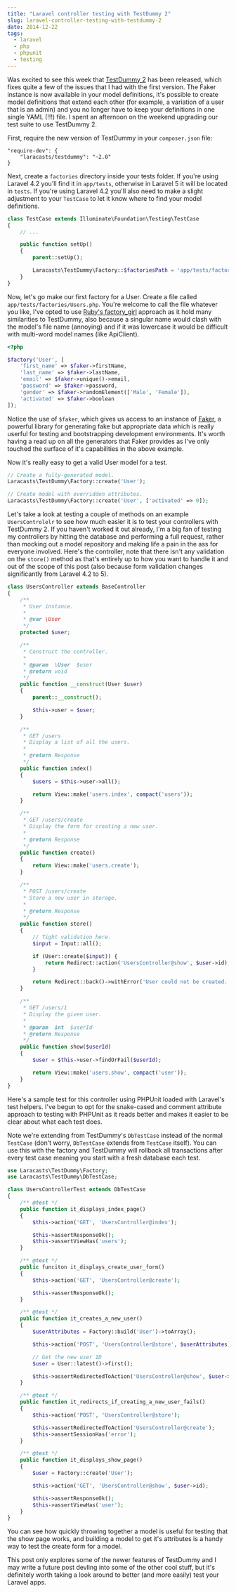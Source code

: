 ```yaml
---
title: "Laravel controller testing with TestDummy 2"
slug: laravel-controller-testing-with-testdummy-2
date: 2014-12-22
tags:
  - laravel
  - php
  - phpunit
  - testing
---
```


Was excited to see this week that [TestDummy 2](https://github.com/laracasts/TestDummy) has been released, which fixes quite a few of the issues that I had with the first version. The Faker instance is now available in your model definitions, it's possible to create model definitions that extend each other (for example, a variation of a user that is an admin) and you no longer have to keep your definitions in one single YAML (!!!) file. I spent an afternoon on the weekend upgrading our test suite to use TestDummy 2.

First, require the new version of TestDummy in your `composer.json` file:

```
"require-dev": {
    "laracasts/testdummy": "~2.0"
}
```

Next, create a `factories` directory inside your tests folder. If you're using Laravel 4.2 you'll find it in `app/tests`, otherwise in Laravel 5 it will be located in `tests`. If you're using Laravel 4.2 you'll also need to make a slight adjustment to your `TestCase` to let it know where to find your model definitions.

```php
class TestCase extends Illuminate\Foundation\Testing\TestCase
{
    // ...

    public function setUp()
    {
        parent::setUp();

        Laracasts\TestDummy\Factory::$factoriesPath = 'app/tests/factories';
    }
}
```

Now, let's go make our first factory for a User. Create a file called `app/tests/factories/Users.php`. You're welcome to call the file whatever you like, I've opted to use [Ruby's factory_girl](https://github.com/thoughtbot/factory_girl) approach as it hold many similarities to TestDummy, also because a singular name would clash with the model's file name (annoying) and if it was lowercase it would be difficult with multi-word model names (like ApiClient).

```php
<?php

$factory('User', [
    'first_name' => $faker->firstName,
    'last_name' => $faker->lastName,
    'email' => $faker->unique()->email,
    'password' => $faker->password,
    'gender' => $faker->randomElement(['Male', 'Female']),
    'activated' => $faker->boolean
]);
```

Notice the use of `$faker`, which gives us access to an instance of [Faker](https://github.com/fzaninotto/Faker), a powerful library for generating fake but appropriate data which is really userful for testing and bootstrapping development environments. It's worth having a read up on all the generators that Faker provides as I've only touched the surface of it's capabilities in the above example.

Now it's really easy to get a valid User model for a test.

```php
// Create a fully-generated model.
Laracasts\TestDummy\Factory::create('User');

// Create model with overridden attributes.
Laracasts\TestDummy\Factory::create('User', ['activated' => 0]);
```

Let's take a look at testing a couple of methods on an example `UsersControlelr` to see how much easier it is to test your controllers with TestDummy 2. If you haven't worked it out already, I'm a big fan of testing my controllers by hitting the database and performing a full request, rather than mocking out a model repository and making life a pain in the ass for everyone involved. Here's the controller, note that there isn't any validation on the `store()` method as that's entirely up to how you want to handle it and out of the scope of this post (also because form validation changes significantly from Laravel 4.2 to 5).

```php
class UsersController extends BaseController
{
    /**
     * User instance.
     *
     * @var \User
     */
    protected $user;

    /**
     * Construct the controller.
     *
     * @param  \User  $user
     * @return void
     */
    public function __construct(User $user)
    {
        parent::__construct();

        $this->user = $user;
    }

    /**
     * GET /users
     * Display a list of all the users.
     *
     * @return Response
     */
    public function index()
    {
        $users = $this->user->all();

        return View::make('users.index', compact('users'));
    }

    /**
     * GET /users/create
     * Display the form for creating a new user.
     *
     * @return Response
     */
    public function create()
    {
        return View::make('users.create');
    }

    /**
     * POST /users/create
     * Store a new user in storage.
     *
     * @return Response
     */
    public function store()
    {
        // Tight validation here.
        $input = Input::all();

        if (User::create($input)) {
            return Redirect::action('UsersController@show', $user->id);
        }

        return Redirect::back()->withError('User could not be created.');
    }

    /**
     * GET /users/1
     * Display the given user.
     *
     * @param  int  $userId
     * @return Response
     */
    public function show($userId)
    {
        $user = $this->user->findOrFail($userId);

        return View::make('users.show', compact('user'));
    }
}
```

Here's a sample test for this controller using PHPUnit loaded with Laravel's test helpers. I've begun to opt for the snake-cased and comment attribute approach to testing with PHPUnit as it reads better and makes it easier to be clear about what each test does.

Note we're extending from TestDummy's `DbTestCase` instead of the normal `TestCase` (don't worry, `DbTestCase` extends from `TestCase` itself). You can use this with the factory and TestDummy will rollback all transactions after every test case meaning you start with a fresh database each test.

```php
use Laracasts\TestDummy\Factory;
use Laracasts\TestDummy\DbTestCase;

class UsersControllerTest extends DbTestCase
{
    /** @test */
    public function it_displays_index_page()
    {
        $this->action('GET', 'UsersController@index');

        $this->assertResponseOk();
        $this->assertViewHas('users');
    }

    /** @test */
    public funciton it_displays_create_user_form()
    {
        $this->action('GET', 'UsersController@create');

        $this->assertResponseOk();
    }

    /** @test */
    public function it_creates_a_new_user()
    {
        $userAttributes = Factory::build('User')->toArray();

        $this->action('POST', 'UsersController@store', $userAttributes);

        // Get the new user ID
        $user = User::latest()->first();

        $this->assertRedirectedToAction('UsersController@show', $user->id);
    }

    /** @test */
    public function it_redirects_if_creating_a_new_user_fails()
    {
        $this->action('POST', 'UsersController@store');

        $this->assertRedirectedToAction('UsersController@create');
        $this->assertSessionHas('error');
    }

    /** @test */
    public function it_displays_show_page()
    {
        $user = Factory::create('User');

        $this->action('GET', 'UsersController@show', $user->id);

        $this->assertResponseOk();
        $this->assertViewHas('user');
    }
}
```

You can see how quickly throwing together a model is useful for testing that the show page works, and building a model to get it's attributes is a handy way to test the create form for a model.

This post only explores some of the newer features of TestDummy and I may write a future post devling into some of the other cool stuff, but it's definitely worth taking a look around to better (and more easily) test your Laravel apps.

